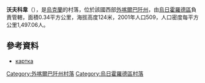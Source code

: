 {{coord|48|31|27|N|22|28|10|E|scale:100000|display=title}}

'''沃夫科韋'''（{{lang-uk|Вовкове}}），是[[烏克蘭|烏克蘭]]的村落，位於該國西部[[外喀爾巴阡州|外喀爾巴阡州]]，由[[烏日霍羅德區|烏日霍羅德區]]負責管轄，面積0.34平方公里，海拔高度124米，2001年人口509，人口密度每平方公里1,497.06人。

==參考資料==
* [http://gska2.rada.gov.ua/pls/z7502/A005?rdat1=05.01.2009&rf7571=11695 картка]{{dead link|date=2018年3月 |bot=InternetArchiveBot |fix-attempted=yes }}

{{DEFAULTSORT:Вовкове}}

[[Category:外喀爾巴阡州村落|Category:外喀爾巴阡州村落]]
[[Category:烏日霍羅德區村落|Category:烏日霍羅德區村落]]


{{Zakarpattia-geo-stub}}